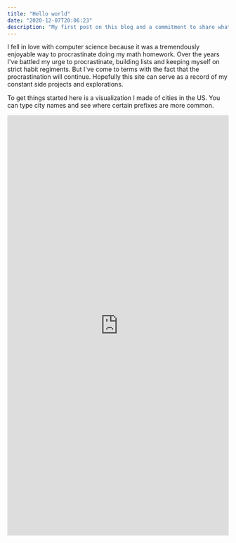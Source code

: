 ```yaml
---
title: "Hello world"
date: "2020-12-07T20:06:23"
description: "My first post on this blog and a commitment to share what I build."
---
```


I fell in love with computer science because it was a tremendously enjoyable way to procrastinate doing my math homework.
Over the years I've battled my urge to procrastinate, building lists and keeping myself on strict habit regiments.
But I've come to terms with the fact that the procrastination will continue.
Hopefully this site can serve as a record of my constant side projects and explorations.

To get things started here is a visualization I made of cities in the US.
You can type city names and see where certain prefixes are more common.

<iframe
  width="100%"
  height="955"
  frameBorder="0"
  title="City Visualizer"
  src="https://observablehq.com/embed/@lukesmurray/city-visualizer?cell=intro&cell=canvas&cell=viewof+name"
></iframe>
